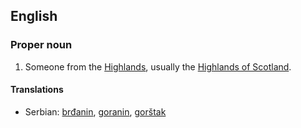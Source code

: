 ==English==
{{wikipedia}}

===Proper noun===
{{en-proper noun|s}}

# Someone from the [[Highlands]], usually the [[w:Scottish Highlands|Highlands of Scotland]].

====Translations====
{{trans-top|someone from the Highlands}}
{{trans-mid}}
*Serbian: [[brđanin]], [[goranin]], [[gorštak]]
{{trans-bottom}}